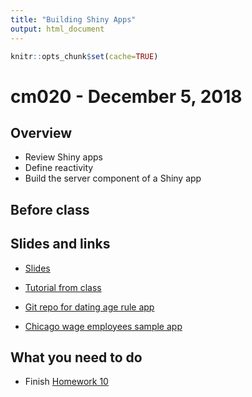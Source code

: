 ```yaml
---
title: "Building Shiny Apps"
output: html_document
---
```


```r
knitr::opts_chunk$set(cache=TRUE)
```

# cm020 - December 5, 2018

## Overview

* Review Shiny apps
* Define reactivity
* Build the server component of a Shiny app

## Before class

## Slides and links

* [Slides](extras/cm020_slides.html)
* [Tutorial from class](shiny.html)

* [Git repo for dating age rule app](https://github.com/bensoltoff/age-rule)
* [Chicago wage employees sample app](https://bensoltoff.shinyapps.io/chicago-employees/)

## What you need to do

* Finish [Homework 10](hw10-shiny.html)
